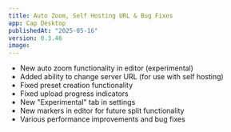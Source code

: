 ```yaml
---
title: Auto Zoom, Self Hosting URL & Bug Fixes
app: Cap Desktop
publishedAt: "2025-05-16"
version: 0.3.46
image:
---
```


- New auto zoom functionality in editor (experimental)
- Added ability to change server URL (for use with self hosting)
- Fixed preset creation functionality
- Fixed upload progress indicators
- New "Experimental" tab in settings
- New markers in editor for future split functionality
- Various performance improvements and bug fixes
